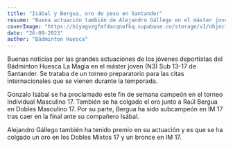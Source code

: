 ```yaml
---
title: "Isábal y Bergua, oro de peso en Santander"
resume: "Buena actuación también de Alejandro Gállego en el máster joven (N3) en tierras cántabras."
coverImage: "https://biyagvzgfmfdacqnofkq.supabase.co/storage/v1/object/sign/images/blog/20230926.webp?token=eyJhbGciOiJIUzI1NiIsInR5cCI6IkpXVCJ9.eyJ1cmwiOiJpbWFnZXMvYmxvZy8yMDIzMDkyNi53ZWJwIiwiaWF0IjoxNzAxNzk1Nzg3LCJleHAiOjQ4MjM4NTk3ODd9.gCm8T7heig17LwXCfI2LPTcwUMDHAiSC--dsG0ddkBI&t=2023-12-05T17%3A03%3A07.932Z"
date: "26-09-2023"
author: "Bádminton Huesca"
---
```


Buenas noticias por las grandes actuaciones de los jóvenes deportistas del Bádminton Huesca La Magia en el máster joven (N3) Sub 13-17 de Santander. Se trataba de un torneo preparatorio para las citas internacionales que se vienen durante la temporada.

Gonzalo Isábal se ha proclamado este fin de semana campeón en el torneo Individual Masculino 17. También se ha colgado el oro junto a Raúl Bergua en Dobles Masculino 17. Por su parte, Bergua ha sido subcampeón en IM 17 tras caer en la final ante su compañero Isábal.

Alejandro Gállego también ha tenido premio en su actuación y es que se ha colgado un oro en los Dobles Mixtos 17 y un bronce en IM 17.

